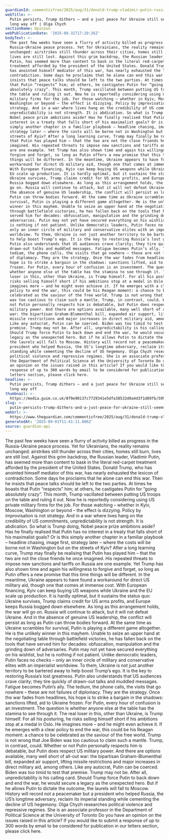 ```yaml
---
guardianId: commentisfree/2025/aug/31/donald-trump-vladimir-putin-russia-us-ukraine-peace
webTitle: >-
  Putin persists, Trump dithers – and a just peace for Ukraine still seems a
  long way off | Olga Chyzh
sectionName: Opinion
webPublicationDate: '2025-08-31T17:20:26Z'
bodyText: >-
  The past few weeks have seen a flurry of activity billed as progress in the
  Russia-Ukraine peace process. Yet for Ukrainians, the reality remains
  unchanged: airstrikes still thunder across their cities, homes still burn,
  lives are still lost. Against this grim backdrop, the Russian leader, Vladimir
  Putin, has seemed more than content to bask in the literal red-carpet
  treatment afforded by the president of the United States. Donald Trump, who
  has anointed himself mediator of this war, has nearly exhausted the lexicon of
  contradiction. Some days he proclaims that he alone can end this war. Then he
  insists that peace talks should be left to the two parties. At times he boasts
  that Putin “respects” him; at others, he castigates Putin for “going
  absolutely crazy”. This month, Trump vacillated between putting US troops on
  the table and ruling it out. Now he is reportedly considering using US private
  military firms for the job. For those watching – whether in Kyiv, Moscow,
  Washington or beyond – the effect is dizzying. Policy by improvisation is not
  strategy. And in a war where lives hang on the credibility of US commitments,
  unpredictability is not strength. It is abdication. So what is Trump doing,
  Nobel peace prize ambitions aside? Has he finally realised that Putin has no
  interest in a treaty that falls short of his maximalist goals? Or is this
  simply another chapter in a familiar playbook – headline chasing, image first,
  strategy later – where the costs will be borne not in Washington but on the
  streets of Kyiv? After a long learning curve, Trump may finally be realising
  that Putin has played him – that the two are not the close friends he once
  imagined. His repeated threats to impose new sanctions and tariffs on Russia
  are one example. Yet Trump has also shown time and again his willingness to
  forgive and forget, so long as Putin offers a new promise that this time
  things will be different. In the meantime, Ukraine appears to have found a
  workaround for direct US military aid, though one that comes at immense cost.
  With European financing, Kyiv can keep buying US weapons while Ukraine and the
  EU scale up production. It is hardly optimal, but it sustains the status quo:
  Ukraine survives, Trump claims credit for US arms profits, and Europe keeps
  Russia bogged down elsewhere. As long as this arrangement holds, the war will
  go on. Russia will continue to attack, but it will not defeat Ukraine. And in
  the absence of genuine US leadership, the conflict will persist as long as
  Putin can throw bodies forward. At the same time as Ukraine scrambles for
  survival, Putin is playing a different game altogether. He is the unlikely
  winner in this mayhem. Unable to seize an upper hand at the negotiating table
  through battlefield victories, he has fallen back on the tools that have
  served him for decades: obfuscation, manipulation and the grinding down of
  adversaries. Putin may not yet have secured everything on his wishlist, but he
  is nothing if not patient. Unlike democratic leaders, Putin faces no checks –
  only an inner circle of military and conservative elites with an imperialist
  worldview. To them, Ukraine is not just another territory to be bartered away
  to help boost Trump’s ego. It is the key to restoring Russia’s lost greatness.
  Putin also understands that US audiences crave clarity; they tire quickly of
  drawn-out talks and muddled messages. Fatigue becomes Putin’s ally. The
  tedium, the phone calls, the visits that go nowhere – these are not failures
  of diplomacy. They are the strategy. Once the war fades from headlines, his
  hope is to strike a bargain in the shadows: sanctions lifted, aid to Ukraine
  frozen. For Putin, every hour of confusion is an investment. The question is
  whether anyone else at the table has the stamina to see through it. The real
  loser in this, other than Ukraine, is Trump himself. For all his posturing, he
  risks selling himself short if his ambitions stop at a medal in Oslo. He
  imagines more – and he might even achieve it. If he emerges with a clear
  policy to end the war, this could be his Reagan moment: a chance to be
  celebrated as the saviour of the free world. Trump is not wrong that Joe Biden
  was too cautious to claim such a mantle. Trump, in contrast, could. Whether or
  not Putin personally respects him is debatable, but Putin does respect US
  military power. And there are options available, many well short of all-out
  war: the bipartisan Graham-Blumenthal bill, expanded air support, lifting
  missile restrictions and major increases in direct military aid, among others.
  Like any autocrat, Putin can be coerced. Biden was too timid to test that
  premise. Trump may not be. After all, unpredictability is his calling card.
  Should Trump force Putin to back down and end the war, he would secure a
  legacy as the unexpected hero. But if he allows Putin to dictate the outcome,
  the laurels will fall to Moscow. History will record not a peacemaker but a
  president who helped Russia, the US’s longtime adversary, reclaim its imperial
  standing while cementing the decline of US hegemony. Olga Chyzh researches
  political violence and repressive regimes. She is an associate professor in
  the Department of Political Science at the University of Toronto Do you have
  an opinion on the issues raised in this article? If you would like to submit a
  response of up to 300 words by email to be considered for publication in our
  letters section, please click here.
headline: >-
  Putin persists, Trump dithers – and a just peace for Ukraine still seems a
  long way off
thumbnail: >-
  https://media.guim.co.uk/8f9e90137c7729341e5dfa38532d0a4d3f1d09fb/595_0_5123_4098/500.jpg
slug: >-
  putin-persists-trump-dithers-and-a-just-peace-for-ukraine-still-seems-a-long-way-off-or-olga-chyzh
webUrl: >-
  https://www.theguardian.com/commentisfree/2025/aug/31/donald-trump-vladimir-putin-russia-us-ukraine-peace
generatedAt: '2025-09-01T11:41:11.606Z'
source: guardian-api
---
```

The past few weeks have seen a flurry of activity billed as progress in the Russia-Ukraine peace process. Yet for Ukrainians, the reality remains unchanged: airstrikes still thunder across their cities, homes still burn, lives are still lost. Against this grim backdrop, the Russian leader, Vladimir Putin, has seemed more than content to bask in the literal red-carpet treatment afforded by the president of the United States. Donald Trump, who has anointed himself mediator of this war, has nearly exhausted the lexicon of contradiction. Some days he proclaims that he alone can end this war. Then he insists that peace talks should be left to the two parties. At times he boasts that Putin “respects” him; at others, he castigates Putin for “going absolutely crazy”. This month, Trump vacillated between putting US troops on the table and ruling it out. Now he is reportedly considering using US private military firms for the job. For those watching – whether in Kyiv, Moscow, Washington or beyond – the effect is dizzying. Policy by improvisation is not strategy. And in a war where lives hang on the credibility of US commitments, unpredictability is not strength. It is abdication. So what is Trump doing, Nobel peace prize ambitions aside? Has he finally realised that Putin has no interest in a treaty that falls short of his maximalist goals? Or is this simply another chapter in a familiar playbook – headline chasing, image first, strategy later – where the costs will be borne not in Washington but on the streets of Kyiv? After a long learning curve, Trump may finally be realising that Putin has played him – that the two are not the close friends he once imagined. His repeated threats to impose new sanctions and tariffs on Russia are one example. Yet Trump has also shown time and again his willingness to forgive and forget, so long as Putin offers a new promise that this time things will be different. In the meantime, Ukraine appears to have found a workaround for direct US military aid, though one that comes at immense cost. With European financing, Kyiv can keep buying US weapons while Ukraine and the EU scale up production. It is hardly optimal, but it sustains the status quo: Ukraine survives, Trump claims credit for US arms profits, and Europe keeps Russia bogged down elsewhere. As long as this arrangement holds, the war will go on. Russia will continue to attack, but it will not defeat Ukraine. And in the absence of genuine US leadership, the conflict will persist as long as Putin can throw bodies forward. At the same time as Ukraine scrambles for survival, Putin is playing a different game altogether. He is the unlikely winner in this mayhem. Unable to seize an upper hand at the negotiating table through battlefield victories, he has fallen back on the tools that have served him for decades: obfuscation, manipulation and the grinding down of adversaries. Putin may not yet have secured everything on his wishlist, but he is nothing if not patient. Unlike democratic leaders, Putin faces no checks – only an inner circle of military and conservative elites with an imperialist worldview. To them, Ukraine is not just another territory to be bartered away to help boost Trump’s ego. It is the key to restoring Russia’s lost greatness. Putin also understands that US audiences crave clarity; they tire quickly of drawn-out talks and muddled messages. Fatigue becomes Putin’s ally. The tedium, the phone calls, the visits that go nowhere – these are not failures of diplomacy. They are the strategy. Once the war fades from headlines, his hope is to strike a bargain in the shadows: sanctions lifted, aid to Ukraine frozen. For Putin, every hour of confusion is an investment. The question is whether anyone else at the table has the stamina to see through it. The real loser in this, other than Ukraine, is Trump himself. For all his posturing, he risks selling himself short if his ambitions stop at a medal in Oslo. He imagines more – and he might even achieve it. If he emerges with a clear policy to end the war, this could be his Reagan moment: a chance to be celebrated as the saviour of the free world. Trump is not wrong that Joe Biden was too cautious to claim such a mantle. Trump, in contrast, could. Whether or not Putin personally respects him is debatable, but Putin does respect US military power. And there are options available, many well short of all-out war: the bipartisan Graham-Blumenthal bill, expanded air support, lifting missile restrictions and major increases in direct military aid, among others. Like any autocrat, Putin can be coerced. Biden was too timid to test that premise. Trump may not be. After all, unpredictability is his calling card. Should Trump force Putin to back down and end the war, he would secure a legacy as the unexpected hero. But if he allows Putin to dictate the outcome, the laurels will fall to Moscow. History will record not a peacemaker but a president who helped Russia, the US’s longtime adversary, reclaim its imperial standing while cementing the decline of US hegemony. Olga Chyzh researches political violence and repressive regimes. She is an associate professor in the Department of Political Science at the University of Toronto Do you have an opinion on the issues raised in this article? If you would like to submit a response of up to 300 words by email to be considered for publication in our letters section, please click here.
